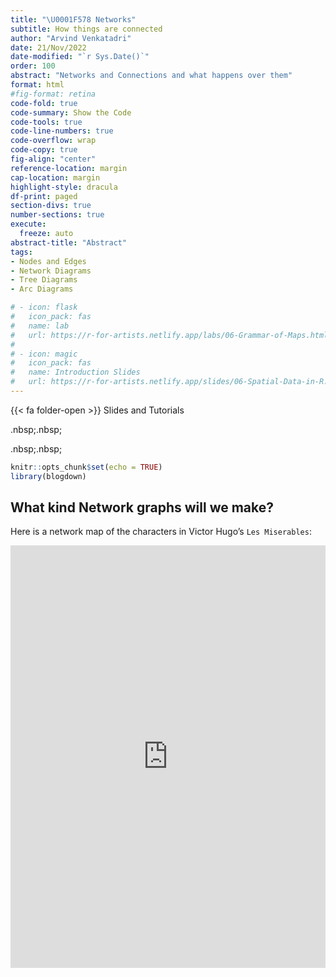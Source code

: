 ```yaml
---
title: "\U0001F578 Networks"
subtitle: How things are connected
author: "Arvind Venkatadri"
date: 21/Nov/2022
date-modified: "`r Sys.Date()`"
order: 100
abstract: "Networks and Connections and what happens over them"
format: html
#fig-format: retina
code-fold: true
code-summary: Show the Code
code-tools: true
code-line-numbers: true
code-overflow: wrap
code-copy: true
fig-align: "center"
reference-location: margin
cap-location: margin
highlight-style: dracula
df-print: paged
section-divs: true
number-sections: true
execute: 
  freeze: auto
abstract-title: "Abstract"
tags:
- Nodes and Edges
- Network Diagrams
- Tree Diagrams
- Arc Diagrams

# - icon: flask
#   icon_pack: fas
#   name: lab
#   url: https://r-for-artists.netlify.app/labs/06-Grammar-of-Maps.html
#   
# - icon: magic
#   icon_pack: fas
#   name: Introduction Slides
#   url: https://r-for-artists.netlify.app/slides/06-Spatial-Data-in-R.html
---
```


{{< fa folder-open >}} Slides and Tutorials

<a 
href="/content/slides/r-slides/networks/index.qmd">
<i class="fa-solid fa-file-powerpoint fa-2x"></i></a> .nbsp;.nbsp;

<a href="/content/labs/r-labs/networks/index.qmd">
<i class="fa-solid fa-code fa-2xl"></i></a>

<a href="">
<iconify-icon icon="icon-park-solid:orange"></iconify-icon></a>
.nbsp;.nbsp;

<a href="./data/data.zip"> <i class="fa-solid fa-database"></i></a>

```r
knitr::opts_chunk$set(echo = TRUE)
library(blogdown)

```

## What kind Network graphs will we make?

Here is a network map of the characters in Victor Hugo's
`Les Miserables`:

<iframe width="100%" height="676" frameborder="0" src="https://observablehq.com/embed/@d3/force-directed-graph-canvas?cells=chart">

</iframe>
